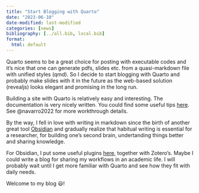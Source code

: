 ```yaml
---
title: "Start Blogging with Quarto"
date: "2023-06-10"
date-modified: last-modified
categories: [news]
bibliography: [../all.bib, local.bib]
format:
  html: default
---
```


Quarto seems to be a great choice for posting with executable codes and it's nice that one can generate pdfs, slides etc. from a quasi-markdown file with unified styles (qmd). So I decide to start blogging with Quarto and probably make slides with it in the future as the web-based solution (revealjs) looks elegant and promising in the long run.

Building a site with Quarto is relatively easy and interesting. The documentation is very nicely written. You could find some useful tips [here](../2023-06-11-Quarto-tips/index-gist.qmd). See @navarro2022 for more workthrough details.  

By the way, I fell in love with writing in markdown since the birth of another great tool [Obsidian](https://obsidian.md/) and gradually realize that habitual writing is essential for a researcher, for building one's second brain, undertanding things better and sharing knowledge.

For Obsidian, I put some useful plugins [here](../2023-06-11-Obsidian-Zotero-tips/), together with Zotero's. Maybe I could write a blog for sharing my workflows in an academic life. I will probably wait until I get more familiar with Quarto and see how they fit with daily needs.

Welcome to my blog 😃!


